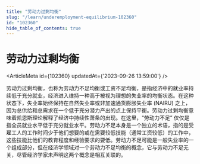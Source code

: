 ```yaml
---
title: "劳动力过剩均衡"
slug: "/learn/underemployment-equilibrium-102360"
id: "102360"
hide_table_of_contents: true
---
```



# 劳动力过剩均衡

<ArticleMeta id={102360} updatedAt={'2023-09-26 13:59:00'} />
<div className='border-solid border-b border-t-0 my-4 border-[var(--ifm-color-gray-300)]' />

劳动力过剩均衡，也称为劳动力不足均衡或工资不足均衡，是指经济中的就业率持续低于充分就业，经济进入维持一种高于被视为理想的失业率的均衡状态。在这种状态下，失业率始终保持在自然失业率或非加速通货膨胀失业率 (NAIRU) 之上，因为总供给和总需求在一个低于充分潜力产出的点上保持平衡。劳动力过剩均衡意味着凯恩斯理论解释了经济中持续性萧条的出现。在这里，“劳动力不足” 仅仅是指全员就业水平低于充分就业水平。劳动力不足本身是一个独立的术语，指的是受雇工人的工作时间少于他们想要的或在需要较低技能（通常工资较低）的工作中，这些技能比他们的教育程度和经验要求的要低。劳动力不足可能是一般失业率的一个组成部分，但在经济学领域对一个劳动力不足均衡的概念，它与劳动力不足无关，尽管经济学家未声明这两个概念是相互关联的。
